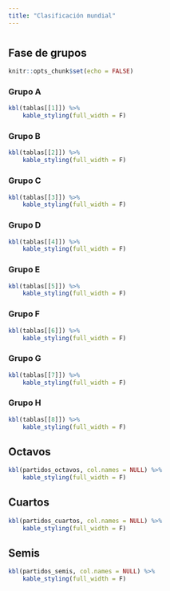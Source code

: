```yaml
---
title: "Clasificación mundial"
---
```


# {.tabset .tabset-pills}

## Fase de grupos 

```r
knitr::opts_chunk$set(echo = FALSE)
```


### Grupo A
```r
kbl(tablas[[1]]) %>% 
    kable_styling(full_width = F)
```

### Grupo B
```r
kbl(tablas[[2]]) %>% 
    kable_styling(full_width = F)
```

### Grupo C
```r
kbl(tablas[[3]]) %>% 
    kable_styling(full_width = F)
```

### Grupo D
```r
kbl(tablas[[4]]) %>% 
    kable_styling(full_width = F)
```
### Grupo E
```r
kbl(tablas[[5]]) %>% 
    kable_styling(full_width = F)
```
### Grupo F
```r
kbl(tablas[[6]]) %>% 
    kable_styling(full_width = F)
```
### Grupo G
```r
kbl(tablas[[7]]) %>% 
    kable_styling(full_width = F)
```

### Grupo H
```r
kbl(tablas[[8]]) %>% 
    kable_styling(full_width = F)
```

## Octavos {.tabset}

```r
kbl(partidos_octavos, col.names = NULL) %>%
    kable_styling(full_width = F)
```

## Cuartos {.tabset}

```r
kbl(partidos_cuartos, col.names = NULL) %>%
    kable_styling(full_width = F)
```

## Semis {.active}

```r
kbl(partidos_semis, col.names = NULL) %>%
    kable_styling(full_width = F)
```

